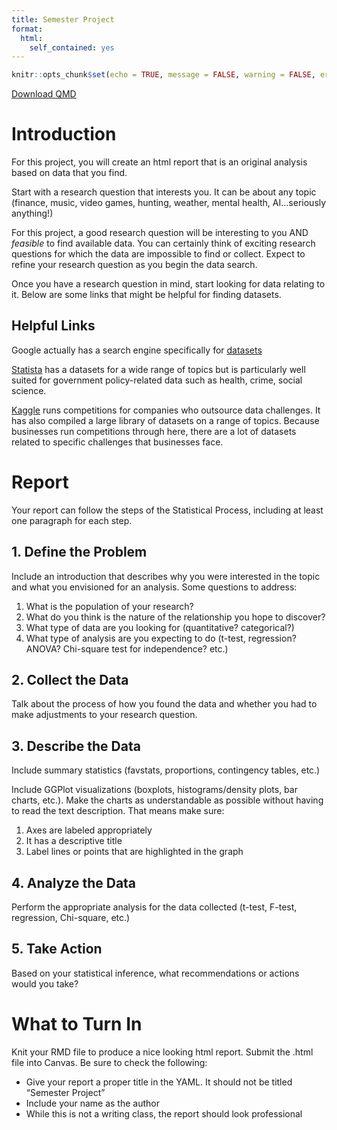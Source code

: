 ```yaml
---
title: Semester Project
format:
  html:
    self_contained: yes
---
```

```r
knitr::opts_chunk$set(echo = TRUE, message = FALSE, warning = FALSE, error = TRUE)
```

<div id="download-container">
  <a href="./Downloads/Semester_Project_Instructions.qmd" download="./Downloads/Semester_Project_Instructions.qmd" type="text/markdown" download class="button-download">
    Download QMD
  </a>
</div>

# Introduction

For this project, you will create an html report that is an original analysis based on data that you find.  

Start with a research question that interests you.  It can be about any topic (finance, music, video games, hunting, weather, mental health, AI...seriously anything!)  

For this project, a good research question will be interesting to you AND *feasible* to find available data.  You can certainly think of exciting research questions for which the data are impossible to find or collect.  Expect to refine your research question as you begin the data search.  

Once you have a research question in mind, start looking for data relating to it.  Below are some links that might be helpful for finding datasets.  


## Helpful Links

Google actually has a search engine specifically for [datasets](https://datasetsearch.research.google.com/)

[Statista](https://www.statista.com/) has a datasets for a wide range of topics but is particularly well suited for government policy-related data such as health, crime, social science.  

[Kaggle](https://www.kaggle.com/datasets) runs competitions for companies who outsource data challenges.  It has also compiled a large library of datasets on a range of topics.  Because businesses run competitions through here, there are a lot of datasets related to specific challenges that businesses face.  

# Report

Your report can follow the steps of the Statistical Process, including at least one paragraph for each step.

## 1. Define the Problem

Include an introduction that describes why you were interested in the topic and what you envisioned for an analysis.  Some questions to address:

1. What is the population of your research?
2. What do you think is the nature of the relationship you hope to discover?
3. What type of data are you looking for (quantitative? categorical?)  
4. What type of analysis are you expecting to do (t-test, regression? ANOVA? Chi-square test for independence? etc.)

## 2. Collect the Data

Talk about the process of how you found the data and whether you had to make adjustments to your research question.

## 3. Describe the Data

Include summary statistics (favstats, proportions, contingency tables, etc.)

Include GGPlot visualizations (boxplots, histograms/density plots, bar charts, etc.).  Make the charts as understandable as possible without having to read the text description.  That means make sure:

1. Axes are labeled appropriately
2. It has a descriptive title
3. Label lines or points that are highlighted in the graph

## 4. Analyze the Data

Perform the appropriate analysis for the data collected (t-test, F-test, regression, Chi-square, etc.)

## 5. Take Action

Based on your statistical inference, what recommendations or actions would you take?  

# What to Turn In

Knit your RMD file to produce a nice looking html report.  Submit the .html file into Canvas.  Be sure to check the following:

  - Give your report a proper title in the YAML.  It should not be titled "Semester Project"
  - Include your name as the author
  - While this is not a writing class, the report should look professional
